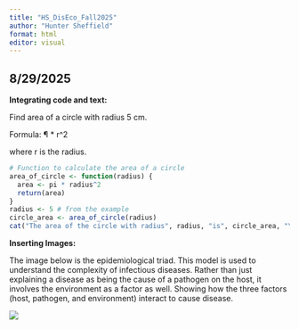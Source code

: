 ```yaml
---
title: "HS_DisEco_Fall2025"
author: "Hunter Sheffield"
format: html
editor: visual
---
```


## 8/29/2025

**Integrating code and text:**

Find area of a circle with radius 5 cm.

Formula: ¶ \* r\^2

where r is the radius.

```r
# Function to calculate the area of a circle
area_of_circle <- function(radius) {
  area <- pi * radius^2
  return(area)
}
radius <- 5 # from the example
circle_area <- area_of_circle(radius)
cat("The area of the circle with radius", radius, "is", circle_area, "\n")

```

**Inserting Images:**

The image below is the epidemiological triad. This model is used to understand the complexity of infectious diseases. Rather than just explaining a disease as being the cause of a pathogen on the host, it involves the environment as a factor as well. Showing how the three factors (host, pathogen, and environment) interact to cause disease.

![](images/clipboard-4098850719.png)

![]()
